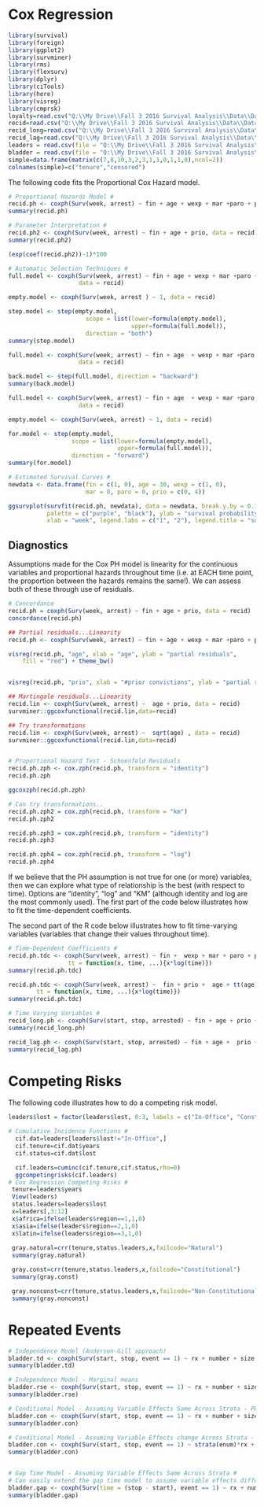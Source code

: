 
# Cox Regression


```r
library(survival)
library(foreign)
library(ggplot2)
library(survminer)
library(rms)
library(flexsurv)
library(dplyr)
library(ciTools)
library(here)
library(visreg)
library(cmprsk)
loyalty=read.csv("Q:\\My Drive\\Fall 3 2016 Survival Analysis\\Data\\Data_R\\loyalty.csv",header=T)
recid=read.csv("Q:\\My Drive\\Fall 3 2016 Survival Analysis\\Data\\Data_R\\recid.csv",header=T)
recid_long=read.csv("Q:\\My Drive\\Fall 3 2016 Survival Analysis\\Data\\Data_R\\recid_long.csv",header=T)
recid_lag=read.csv("Q:\\My Drive\\Fall 3 2016 Survival Analysis\\Data\\Data_R\\recid_lag.csv",header=T)
leaders = read.csv(file = "Q:\\My Drive\\Fall 3 2016 Survival Analysis\\Data\\Data_R\\leaders.csv", header = TRUE)
bladder = read.csv(file = "Q:\\My Drive\\Fall 3 2016 Survival Analysis\\Data\\Data_R\\bladder.csv", header = TRUE)
simple=data.frame(matrix(c(7,8,10,3,2,3,1,1,0,1,1,0),ncol=2))
colnames(simple)=c("tenure","censored")

```


The following code fits the Proportional Cox Hazard model.

```r

# Proportional Hazards Model #
recid.ph <- coxph(Surv(week, arrest) ~ fin + age + wexp + mar +paro + prio, data = recid)
summary(recid.ph)

# Parameter Interpretation #
recid.ph2 <- coxph(Surv(week, arrest) ~ fin + age + prio, data = recid)
summary(recid.ph2)

(exp(coef(recid.ph2))-1)*100

# Automatic Selection Techniques #
full.model <- coxph(Surv(week, arrest) ~ fin + age + wexp + mar +paro + prio, 
                    data = recid)

empty.model <- coxph(Surv(week, arrest ) ~ 1, data = recid)

step.model <- step(empty.model, 
                      scope = list(lower=formula(empty.model), 
                                   upper=formula(full.model)), 
                      direction = "both")
summary(step.model)

full.model <- coxph(Surv(week, arrest) ~ fin + age  + wexp + mar +paro + prio, 
                    data = recid)

back.model <- step(full.model, direction = "backward")
summary(back.model)

full.model <- coxph(Surv(week, arrest) ~ fin + age  + wexp + mar +paro + prio, 
                    data = recid)

empty.model <- coxph(Surv(week, arrest) ~ 1, data = recid)

for.model <- step(empty.model, 
                  scope = list(lower=formula(empty.model), 
                               upper=formula(full.model)), 
                  direction = "forward")
summary(for.model)

# Estimated Survival Curves #
newdata <- data.frame(fin = c(1, 0), age = 30, wexp = c(1, 0),
                      mar = 0, paro = 0, prio = c(0, 4))

ggsurvplot(survfit(recid.ph, newdata), data = newdata, break.y.by = 0.1,
           palette = c("purple", "black"), ylab = "survival probability",
           xlab = "week", legend.labs = c("1", "2"), legend.title = "subject")


```


## Diagnostics

Assumptions made for the Cox PH model is linearity for the continuous variables and proportional hazards throughout time (i.e. at EACH time point, the proportion between the hazards remains the same!).  We can assess both of these through use of residuals.

```r

# Concordance 
recid.ph = coxph(Surv(week, arrest) ~ fin + age + prio, data = recid)
concordance(recid.ph)

## Partial residuals...Linearity
recid.ph <- coxph(Surv(week, arrest) ~ fin + age + wexp + mar +paro + prio, data = recid)

visreg(recid.ph, "age", xlab = "age", ylab = "partial residuals",        gg = TRUE, band = FALSE) +  geom_smooth(col = "red", 
    fill = "red") + theme_bw() 


visreg(recid.ph, "prio", xlab = "#prior convictions", ylab = "partial residuals",    gg = TRUE, band = FALSE) +  geom_smooth(col = "red", fill = "red") + theme_bw()

## Martingale residuals...Linearity
recid.lin <- coxph(Surv(week, arrest) ~  age + prio, data = recid)
survminer::ggcoxfunctional(recid.lin,data=recid)

## Try transformations
recid.lin <- coxph(Surv(week, arrest) ~  sqrt(age) , data = recid)
survminer::ggcoxfunctional(recid.lin,data=recid)


# Proportional Hazard Test - Schoenfeld Residuals 
recid.ph.zph <- cox.zph(recid.ph, transform = "identity")
recid.ph.zph

ggcoxzph(recid.ph.zph)

# Can try transformations..
recid.ph.zph2 = cox.zph(recid.ph, transform = "km")
recid.ph.zph2

recid.ph.zph3 = cox.zph(recid.ph, transform = "identity")
recid.ph.zph3

recid.ph.zph4 = cox.zph(recid.ph, transform = "log")
recid.ph.zph4

```

If we believe that the PH assumption is not true for one (or more) variables, then we can explore what type of relationship is the best (with respect to time).  Options are "identity", "log" and "KM" (although identity and log are the most commonly used).  The first part of the code below illustrates how to fit the time-dependent coefficients.

The second part of the R code below illustrates how to fit  time-varying variables (variables that change their values throughout time).


```r

# Time-Dependent Coefficients #
recid.ph.tdc <- coxph(Surv(week, arrest) ~ fin +  wexp + mar + paro + prio+ age + tt(age), data = recid,
                 tt = function(x, time, ...){x*log(time)})
summary(recid.ph.tdc)

recid.ph.tdc <- coxph(Surv(week, arrest) ~  fin + prio +  age + tt(age), data = recid,
        tt = function(x, time, ...){x*log(time)})
summary(recid.ph.tdc)

# Time Varying Variables #
recid_long.ph <- coxph(Surv(start, stop, arrested) ~ fin + age + prio + employed, data = recid_long)
summary(recid_long.ph)

recid_lag.ph <- coxph(Surv(start, stop, arrested) ~ fin + age +  prio + employed, data = recid_lag)
summary(recid_lag.ph)


```
# Competing Risks

The following code illustrates how to do a competing risk model.

```r
leaders$lost = factor(leaders$lost, 0:3, labels = c("In-Office", "Constitutional", "Natural", "Non-Constitutional"))

# Cumulative Incidence Functions #
  cif.dat=leaders[leaders$lost!="In-Office",]  
  cif.tenure=cif.dat$years
  cif.status=cif.dat$lost

  cif.leaders=cuminc(cif.tenure,cif.status,rho=0)
  ggcompetingrisks(cif.leaders)
# Cox Regression Competing Risks #
 tenure=leaders$years
 View(leaders)
 status.leaders=leaders$lost
 x=leaders[,3:12]
 x$africa=ifelse(leaders$region==1,1,0)
 x$asia=ifelse(leaders$region==2,1,0)
 x$latin=ifelse(leaders$region==3,1,0)
 
 gray.natural=crr(tenure,status.leaders,x,failcode="Natural")
 summary(gray.natural)

 gray.const=crr(tenure,status.leaders,x,failcode="Constitutional")
 summary(gray.const)

 gray.nonconst=crr(tenure,status.leaders,x,failcode="Non-Constitutional")
 summary(gray.nonconst)

```

# Repeated Events

```r

# Independence Model (Andersen-Gill approach)
bladder.td <- coxph(Surv(start, stop, event == 1) ~ rx + number + size , data = bladder)
summary(bladder.td)

# Independence Model - Marginal means 
bladder.rse <- coxph(Surv(start, stop, event == 1) ~ rx + number + size + cluster(id), data = bladder)
summary(bladder.rse)

# Conditional Model - Assuming Variable Effects Same Across Strata - PWP model
bladder.con <- coxph(Surv(start, stop, event == 1) ~ rx + number + size + strata(enum)+cluster(id), data = bladder)
summary(bladder.con)

# Conditional Model - Assuming Variable Effects change Across Strata - PWP model
bladder.con <- coxph(Surv(start, stop, event == 1) ~ strata(enum)*rx + strata(enum)*number + strata(enum)*size + cluster(id), data = bladder)
summary(bladder.con)


# Gap Time Model - Assuming Variable Effects Same Across Strata #
# Can easily extend the gap time model to assume variable effects different same as above. #
bladder.gap <- coxph(Surv(time = (stop - start), event == 1) ~ rx + number + size + strata(enum) +cluster(id), data = bladder)
summary(bladder.gap)

```

